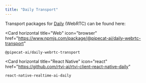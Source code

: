 ```yaml
---
title: "Daily Transport"
---
```


Transport packages for [Daily](https://daily.co) (WebRTC) can be found here:

<Card
  horizontal
  title="Web"
  icon="browser"
  href="https://www.npmjs.com/package/@pipecat-ai/daily-webrtc-transport"
>
  `@pipecat-ai/daily-webrtc-transport`
</Card>

<Card
  horizontal
  title="React Native"
  icon="react"
  href="https://github.com/rtvi-ai/rtvi-client-react-native-daily"
>
  `react-native-realtime-ai-daily`
</Card>
